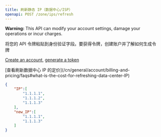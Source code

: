 ```yaml
---
title: 刷新静态 IP（数据中心/ISP）
openapi: POST /zone/ips/refresh
---
```

<Warning> **Warning:** This API can modify your account settings, damage your operations or incur charges.</Warning>

<Tip>
将您的 API 令牌粘贴到身份验证字段。要获得令牌，创建账户并了解如何生成令牌

[Create an account](https://brightdata.com/?hs_signup=1&utm_source=docs&utm_campaign=playground), [generate a token](/cn/api-reference/unlocker/api_token)
</Tip>

<Tip>
[查看刷新数据中心 IP 的定价](/cn/general/account/billing-and-pricing/faqs#what-is-the-cost-for-refreshing-data-center-IP)
</Tip>


```json Sample Response for Static IPs
{
    "IP":[
        "1.1.1.1",
        "1.1.1.2",
        "1.1.1.3"
    ],
    "new_IP":[
        "1.1.1.1",
        "1.1.1.3"
    ]
}
```